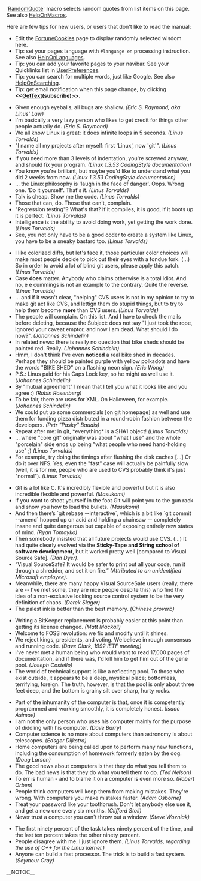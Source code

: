 <!-- ## Please edit system and help pages ONLY in the moinmaster wiki! For more
 -->
<!-- ## information, please see [[MoinMaster]]:[[MoinPagesEditorGroup]].
 -->
<!-- ## Please edit (or translate) system/help pages on the moinmaster wiki ONLY.
 -->
<!-- ## For more information, please see [[MoinMaster]]:[[MoinPagesEditorGroup]].
 -->
<!-- ##master-page:Unknown-Page
 -->
<!-- ##master-date:Unknown-Date
 -->
<!-- #acl [[MoinPagesEditorGroup]]:read,write,delete,revert All:read
 -->
<!-- #format wiki
 -->
<!-- #language en
 -->

`[[RandomQuot]]e` macro selects random quotes from list items on this page. See also [[HelpOnMacros]].

Here are few tips for new users, or users that don't like to read the manual:

* Edit the [[FortuneCookies]] page to display randomly selected wisdom here.
* Tip: set your pages language with <code><nowiki>#language en</nowiki></code> processing instruction. See also [[HelpOnLanguages]].
* Tip: you can add your favorite pages to your navibar. See your Quicklinks list in [[UserPreferences]].
* Tip: you can search for multiple words, just like Google. See also [[HelpOnSearching]].
* Tip: get email notification when this page change, by clicking <b><<[[GetText]](subscribe)>></b>.

<!-- ## http://en.wikiquote.org/wiki/Linus_Torvalds
 -->
* Given enough eyeballs, all bugs are shallow. <i>(Eric S. Raymond, aka Linus' Law)</i>
* I'm basically a very lazy person who likes to get credit for things other people actually do. <i>(Eric S. Raymond)</i>
* We all know Linux is great: it does infinite loops in 5 seconds. <i>(Linus Torvalds)</i>
* "I name all my projects after myself: first 'Linux', now 'git'". <i>(Linus Torvalds)</i>
* If you need more than 3 levels of indentation, you're screwed anyway, and should fix your program. <i>(Linux 1.3.53 CodingStyle documentation)</i>
* You know you're brilliant, but maybe you'd like to understand what you did 2 weeks from now. <i>(Linux 1.3.53 CodingStyle documentation)</i>
* ... the Linux philosophy is 'laugh in the face of danger'. Oops. Wrong one. 'Do it yourself'. That's it. <i>(Linus Torvalds)</i>
* Talk is cheap. Show me the code. <i>(Linus Torvalds)</i>
* Those that can, do. Those that can't, complain.
* "Regression testing"? What's that? If it compiles, it is good, if it boots up it is perfect. <i>(Linus Torvalds)</i>
* Intelligence is the ability to avoid doing work, yet getting the work done. <i>(Linus Torvalds)</i>
* See, you not only have to be a good coder to create a system like Linux, you have to be a sneaky bastard too. <i>(Linus Torvalds)</i>

<!-- ## git mailing list
 -->
* I like colorized diffs, but let's face it, those particular color choices will make most people decide to pick out their eyes with a fondue fork. (...) So in order to avoid a lot of blind git users, please apply this patch. <i>(Linus Torvalds)</i>
* Case <b>does</b> matter. Anybody who claims otherwise is a total idiot. And no, e e cummings is not an example to the contrary. Quite the reverse. <i>(Linus Torvalds)</i>
* ... and if it wasn't clear, "helping" CVS users is not in my opinion to try to make git act like CVS, and lettign them do stupid things, but to try to help them become <b>more</b> than CVS users. <i>(Linus Torvalds)</i>
* The people will complain. On this list. And I have to check the mails before deleting, because the Subject: does not say "I just took the rope, ignored your caveat emptor, and now I am dead. What should I do now?". <i>(Johannes Schindelin)</i>
* In related news: there is really no question that bike sheds should be painted red. Really. <i>(Johannes Schindelin)</i>
* Hmm, I don't think I've even <b>noticed</b> a real bike shed in decades.  Perhaps they should be painted purple with yellow polkadots and have the words "BIKE SHED" on a flashing neon sign. <i>(Eric Wong)</i>
* P.S.: Linus paid for his Caps Lock key, so he might as well use it. <i>(Johannes Schindelin)</i>
* By "mutual agreement" I mean that I tell you what it looks like and you agree :) <i>(Robin Rosenberg)</i>
* To be fair, there are uses for XML.  On Halloween, for example.  <i>(Johannes Schindelin)</i>
* We could put up some commercials [on git homepage] as well and use them for funding pizza distributed in a round-robin fashion between the developers. <i>(Petr "Pasky" Baudis)</i>
* Repeat after me: in git, *everything* is a SHA1 object! <i>(Linus Torvalds)</i>
* ... where "core git" originally was about "what I use" and the whole "porcelain" side ends up being "what people who need hand-holding use" ;) <i>(Linus Torvalds)</i>
* For example, try doing the timings after flushing the disk caches [...] Or do it over NFS.  Yes, even the "fast" case will actually be painfully slow (well, it is for me, people who are used to CVS probably think it's just "normal"). <i>(Linus Torvalds)</i>

<!-- ## blogs
 -->
* Git is a lot like C. It's incredibly flexible and powerful but it is also incredible flexible and powerful. <i>(Masukomi)</i>
* If you want to shoot yourself in the foot Git will point you to the gun rack and show you how to load the bullets. <i>(Masukomi)</i>
* And then there’s `git rebase --interactive`, which is a bit like `git commit --amend` hopped up on acid and holding a chainsaw -- completely insane and quite dangerous but capable of exposing entirely new states of mind. <i>(Ryan Tomayko)</i>
* Then somebody insisted that all future projects would use CVS. (...) It had quite clearly evolved via the <b>Sticky-Tape and String school of software development</b>, but it worked pretty well [compared to Visual Source Safe]. <i>(Dan Dyer)</i>.
* “Visual SourceSafe? It would be safer to print out all your code, run it through a shredder, and set it on fire.” <i>(Attributed to an unidentified Microsoft employee)</i>.
* Meanwhile, there are many happy Visual SourceSafe users (really, there are -- I've met some, they are nice people despite this) who find the idea of a non-exclusive locking source control system to be the very definition of chaos. <i>(Derek Slager)</i>
* The palest ink is better than the best memory. <i>(Chinese proverb)</i>

<!-- ## other fortune cookies
 -->
* Writing a BitKeeper replacement is probably easier at this point than getting its license changed. <i>(Matt Mackall)</i>
* Welcome to FOSS revolution: we fix and modify until it shines.
* We  reject  kings, presidents,  and  voting.  We  believe in rough consensus and running code. <i>(Dave Clark, 1992 IETF meeting)</i>
* I've never met a human being who would want to read 17,000 pages of documentation, and if there was, I'd kill him to get him out of the gene pool. <i>(Joseph Costello)</i>
* The world of technical support is like a reflecting pool. To those who exist outside, it appears to be a deep, mystical place; bottomless, terrifying, foreign. The truth, however, is that the pool is only about three feet deep, and the bottom is grainy silt over sharp, hurty rocks.

<!-- ## [[BrainyQuote]]
 -->
* Part of the inhumanity of the computer is that, once it is competently programmed and working smoothly, it is completely honest. <i>(Isaac Asimov)</i>
* I am not the only person who uses his computer mainly for the purpose of diddling with his computer. <i>(Dave Barry)</i>
* Computer science is no more about computers than astronomy is about telescopes. <i>(Edsger Dijkstra)</i>
* Home computers are being called upon to perform many new functions, including the consumption of homework formerly eaten by the dog. <i>(Doug Larson)</i>
* The good news about computers is that they do what you tell them to do. The bad news is that they do what you tell them to do. <i>(Ted Nelson)</i>
* To err is human - and to blame it on a computer is even more so. <i>(Robert Orben)</i>
* People think computers will keep them from making mistakes. They're wrong. With computers you make mistakes faster. <i>(Adam Osborne)</i>
* Treat your password like your toothbrush. Don't let anybody else use it, and get a new one every six months. <i>(Clifford Stoll)</i>
* Never trust a computer you can't throw out a window. <i>(Steve Wozniak)</i>

<!-- ## other sources
 -->
* The first ninety percent of the task takes ninety percent of the time, and the last ten percent takes the other ninety percent.
* People disagree with me. I just ignore them. <i>(Linus Torvalds, regarding the use of C++ for the Linux kernel.)</i>
* Anyone can build a fast processor. The trick is to build a fast system. <i>(Seymour Cray)</i>

__NOTOC__